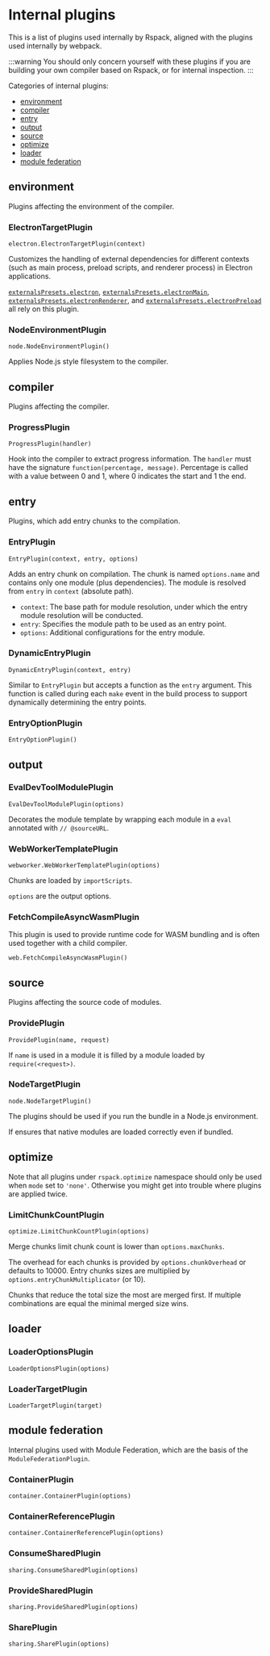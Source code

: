 
<WebpackLicense from="https://webpack.js.org/plugins/internal-plugins/" />

# Internal plugins

This is a list of plugins used internally by Rspack, aligned with the plugins used internally by webpack.

:::warning
You should only concern yourself with these plugins if you are building your own compiler based on Rspack, or for internal inspection.
:::

Categories of internal plugins:

- [environment](#environment)
- [compiler](#compiler)
- [entry](#entry)
- [output](#output)
- [source](#source)
- [optimize](#optimize)
- [loader](#loader)
- [module federation](#module-federation)

## environment

Plugins affecting the environment of the compiler.

### ElectronTargetPlugin

`electron.ElectronTargetPlugin(context)`

Customizes the handling of external dependencies for different contexts (such as main process, preload scripts, and renderer process) in Electron applications.

[`externalsPresets.electron`](/config/externals#electron), [`externalsPresets.electronMain`](/config/externals#electronmain), [`externalsPresets.electronRenderer`](/config/externals#electronrenderer), and [`externalsPresets.electronPreload`](/config/externals#electronpreload) all rely on this plugin.

### NodeEnvironmentPlugin

`node.NodeEnvironmentPlugin()`

Applies Node.js style filesystem to the compiler.

## compiler

Plugins affecting the compiler.

### ProgressPlugin

`ProgressPlugin(handler)`

Hook into the compiler to extract progress information. The `handler` must have the signature `function(percentage, message)`. Percentage is called with a value between 0 and 1, where 0 indicates the start and 1 the end.

## entry

Plugins, which add entry chunks to the compilation.

### EntryPlugin

`EntryPlugin(context, entry, options)`

Adds an entry chunk on compilation. The chunk is named `options.name` and contains only one module (plus dependencies). The module is resolved from `entry` in `context` (absolute path).

- `context`: The base path for module resolution, under which the entry module resolution will be conducted.
- `entry`: Specifies the module path to be used as an entry point.
- `options`: Additional configurations for the entry module.

### DynamicEntryPlugin

`DynamicEntryPlugin(context, entry)`

Similar to `EntryPlugin` but accepts a function as the `entry` argument. This function is called during each `make` event in the build process to support dynamically determining the entry points.

### EntryOptionPlugin

`EntryOptionPlugin()`

## output

### EvalDevToolModulePlugin

`EvalDevToolModulePlugin(options)`

Decorates the module template by wrapping each module in a `eval` annotated with `// @sourceURL`.

### WebWorkerTemplatePlugin

`webworker.WebWorkerTemplatePlugin(options)`

Chunks are loaded by `importScripts`.

`options` are the output options.

### FetchCompileAsyncWasmPlugin

This plugin is used to provide runtime code for WASM bundling and is often used together with a child compiler.

`web.FetchCompileAsyncWasmPlugin()`

## source

Plugins affecting the source code of modules.

### ProvidePlugin

`ProvidePlugin(name, request)`

If `name` is used in a module it is filled by a module loaded by `require(<request>)`.

### NodeTargetPlugin

`node.NodeTargetPlugin()`

The plugins should be used if you run the bundle in a Node.js environment.

If ensures that native modules are loaded correctly even if bundled.

## optimize

Note that all plugins under `rspack.optimize` namespace should only be used when `mode` set to `'none'`. Otherwise you might get into trouble where plugins are applied twice.

### LimitChunkCountPlugin

`optimize.LimitChunkCountPlugin(options)`

Merge chunks limit chunk count is lower than `options.maxChunks`.

The overhead for each chunks is provided by `options.chunkOverhead` or defaults to 10000. Entry chunks sizes are multiplied by `options.entryChunkMultiplicator` (or 10).

Chunks that reduce the total size the most are merged first. If multiple combinations are equal the minimal merged size wins.

## loader

### LoaderOptionsPlugin

`LoaderOptionsPlugin(options)`

### LoaderTargetPlugin

`LoaderTargetPlugin(target)`

## module federation

Internal plugins used with Module Federation, which are the basis of the `ModuleFederationPlugin`.

### ContainerPlugin

`container.ContainerPlugin(options)`

### ContainerReferencePlugin

`container.ContainerReferencePlugin(options)`

### ConsumeSharedPlugin

`sharing.ConsumeSharedPlugin(options)`

### ProvideSharedPlugin

`sharing.ProvideSharedPlugin(options)`

### SharePlugin

`sharing.SharePlugin(options)`
